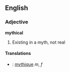 ==English==

===Adjective===
'''mythical'''

# Existing in a myth, not real

====Translations====
*{{fr}}: [[mythique]] ''m'', ''f''